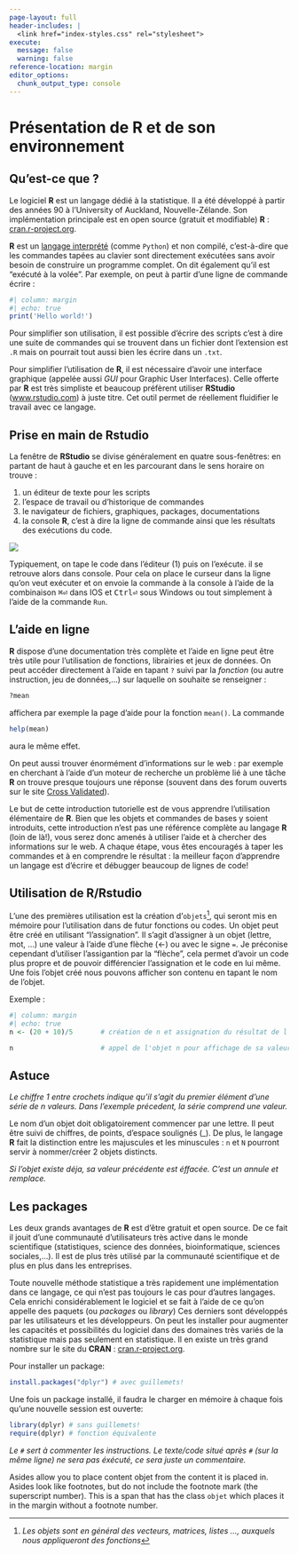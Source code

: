 ```yaml
---
page-layout: full
header-includes: |
  <link href="index-styles.css" rel="stylesheet">
execute: 
  message: false
  warning: false
reference-location: margin
editor_options: 
  chunk_output_type: console
---
```


# Présentation de R et de son environnement

## Qu'est-ce que <i class="fab fa-r-project"></i> ?

Le logiciel **R** est un langage dédié à la statistique. Il a été développé à partir des années 90 à l'University of Auckland, Nouvelle-Zélande. Son implémentation principale est en open source (gratuit et modifiable) **R** : [cran.r-project.org](http://cran.r-project.org).

**R** est un [langage interprété](http://www.france-ioi.org/algo/course.php?idChapter=561&idCourse=2368) (comme `Python`) et non compilé, c'est-à-dire que les commandes tapées au clavier sont directement exécutées sans avoir besoin de construire un programme complet. On dit également qu'il est "exécuté à la volée". Par exemple, on peut à partir d'une ligne de commande écrire :

```r
#| column: margin
#| echo: true
print('Hello world!')
```

Pour simplifier son utilisation, il est possible d'écrire des scripts c'est à dire une suite de commandes qui se trouvent dans un fichier dont l'extension est `.R` mais on pourrait tout aussi bien les écrire dans un `.txt`.

Pour simplifier l'utilisation de **R**, il est nécessaire d'avoir une interface graphique (appelée aussi *GUI* pour Graphic User Interfaces). Celle offerte par **R** est très simpliste et beaucoup préfèrent utiliser **RStudio** ([www.rstudio.com](www.rstudio.com)) à juste titre. Cet outil permet de réellement fluidifier le travail avec ce langage.

## Prise en main de **Rstudio**

La fenêtre de **RStudio** se divise généralement en quatre sous-fenêtres: en partant de haut à gauche et en les parcourant dans le sens horaire on trouve :

1.  un éditeur de texte pour les scripts
2.  l'espace de travail ou d'historique de commandes
3.  le navigateur de fichiers, graphiques, packages, documentations
4.  la console **R**, c'est à dire la ligne de commande ainsi que les résultats des exécutions du code.

![](images/Console_Rstudio.png)

Typiquement, on tape le code dans l'éditeur (1) puis on l'exécute. il se retrouve alors dans console. Pour cela on place le curseur dans la ligne qu'on veut exécuter et on envoie la commande à la console à l'aide de la combinaison <kbd>⌘</kbd><kbd>**⏎**</kbd> dans IOS et <kbd>Ctrl</kbd><kbd>**⏎**</kbd> sous Windows ou tout simplement à l'aide de la commande `Run`.

## L'aide en ligne

**R** dispose d'une documentation très complète et l'aide en ligne peut être très utile pour l'utilisation de fonctions, librairies et jeux de données. On peut accéder directement à l'aide en tapant `?` suivi par la *fonction* (ou autre instruction, jeu de données,...) sur laquelle on souhaite se renseigner :

``` r
?mean
```

affichera par exemple la page d'aide pour la fonction `mean()`. La commande

``` r
help(mean)
```

aura le même effet.

On peut aussi trouver énormément d'informations sur le web : par exemple en cherchant à l'aide d'un moteur de recherche un problème lié à une tâche **R** on trouve presque toujours une réponse (souvent dans des forum ouverts sur le site [Cross Validated](https://stats.stackexchange.com/)).

Le but de cette introduction tutorielle est de vous apprendre l'utilisation élémentaire de **R**. Bien que les objets et commandes de bases y soient introduits, cette introduction n'est pas une référence complète au langage **R** (loin de là!), vous serez donc amenés à utiliser l'aide et à chercher des informations sur le web. A chaque étape, vous êtes encouragés à taper les commandes et à en comprendre le résultat : la meilleur façon d'apprendre un langage est d'écrire et débugger beaucoup de lignes de code!

## Utilisation de R/Rstudio

L'une des premières utilisation est la création d'`objets`[^r-et-posit2-1], qui seront mis en mémoire pour l'utilisation dans de futur fonctions ou codes. Un objet peut être créé en utilisant "l'assignation". Il s'agit d'assigner à un objet (lettre, mot, ...) une valeur à l'aide d'une flèche (\<-) ou avec le signe `=`. Je préconise cependant d'utiliser l'assigantion par la "flèche", cela permet d'avoir un code plus propre et de pouvoir différencier l'assignation et le code en lui même. Une fois l'objet créé nous pouvons afficher son contenu en tapant le nom de l'objet.

[^r-et-posit2-1]: *Les objets sont en général des vecteurs, matrices, listes ..., auxquels nous appliqueront des fonctions*

[Exemple :]{.aside}

```r
#| column: margin
#| echo: true
n <- (20 + 10)/5       # création de n et assignation du résultat de l'opération

n                      # appel de l'objet n pour affichage de sa valeur
```

::: callout-tip
## Astuce

*Le chiffre 1 entre crochets indique qu'il s'agit du premier élément d'une série de n valeurs. Dans l'exemple précedent, la série comprend une valeur.*
:::

Le nom d'un objet doit obligatoirement commencer par une lettre. Il peut être suivi de chiffres, de points, d'espace soulignés (\_). De plus, le langage **R** fait la distinction entre les majuscules et les minuscules : `n` et `N` pourront servir à nommer/créer 2 objets distincts.

::: callout-important
*Si l'objet existe déja, sa valeur précédente est éffacée. C'est un annule et remplace.*
:::

## Les packages

Les deux grands avantages de **R** est d'être gratuit et open source. De ce fait il jouit d'une communauté d'utilisateurs très active dans le monde scientifique (statistiques, science des données, bioinformatique, sciences sociales,...). Il est de plus très utilisé par la communauté scientifique et de plus en plus dans les entreprises.

Toute nouvelle méthode statistique a très rapidement une implémentation dans ce langage, ce qui n'est pas toujours le cas pour d'autres langages. Cela enrichi considérablement le logiciel et se fait à l'aide de ce qu'on appelle des paquets (ou *packages* ou *library*) Ces derniers sont développés par les utilisateurs et les développeurs. On peut les installer pour augmenter les capacités et possibilités du logiciel dans des domaines très variés de la statistique mais pas seulement en statistique. Il en existe un très grand nombre sur le site du **CRAN** : [cran.r-project.org](http://cran.r-project.org).

Pour installer un package:

``` r
install.packages("dplyr") # avec guillemets!
```

Une fois un package installé, il faudra le charger en mémoire à chaque fois qu'une nouvelle session est ouverte:

``` r
library(dplyr) # sans guillemets!
require(dplyr) # fonction équivalente
```

::: callout-tip
*Le `#` sert à commenter les instructions. Le texte/code situé après `#` (sur la même ligne) ne sera pas éxécuté, ce sera juste un commentaire.*
:::

Asides allow you to place content objet from the content it is placed in. Asides look like footnotes, but do not include the footnote mark (the superscript number). [This is a span that has the class `objet` which places it in the margin without a footnote number.]{.aside}
